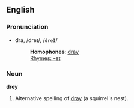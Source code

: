 ==English==
===Pronunciation===
*drā, /dreɪ/, /<tt>dreI</tt>/
*:'''Homophones''': [[dray]]
*:[[Rhymes:English:-eɪ|Rhymes: -eɪ]]

===Noun===
'''drey'''

#Alternative spelling of [[dray]] (a squirrel's nest).